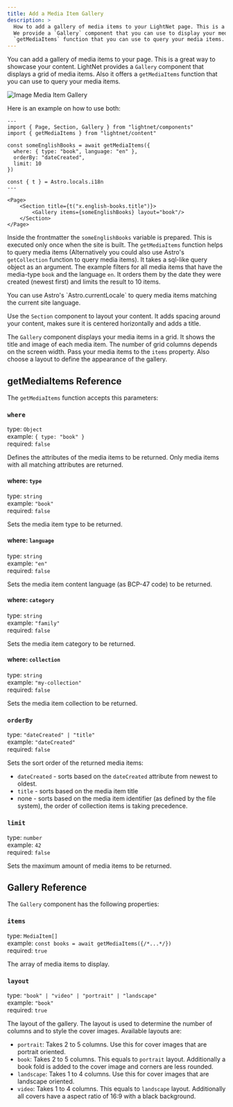 ```yaml
---
title: Add a Media Item Gallery
description: >
  How to add a gallery of media items to your LightNet page. This is a great way to showcase your content.
  We provide a `Gallery` component that you can use to display your media items. Also we offer a 
  `getMediaItems` function that you can use to query your media items.
---
```




You can add a gallery of media items to your page. This is a great way to showcase your content.
LightNet provides a `Gallery` component that displays a grid of media items. Also it offers a 
`getMediaItems` function that you can use to query your media items. 

![Image Media Item Gallery](./images/gallery.webp)

Here is an example on how to use both:

```astro
---
import { Page, Section, Gallery } from "lightnet/components"
import { getMediaItems } from "lightnet/content"

const someEnglishBooks = await getMediaItems({
  where: { type: "book", language: "en" },
  orderBy: "dateCreated",
  limit: 10
})

const { t } = Astro.locals.i18n
---

<Page>
    <Section title={t("x.english-books.title")}>
        <Gallery items={someEnglishBooks} layout="book"/>
    </Section>
</Page>
```

Inside the frontmatter the `someEnglishBooks` variable is prepared. This is executed only once when the site is built.
The `getMediaItems` function helps to query media items (Alternatively you could also use Astro's `getCollection` function to query media items). 
It takes a sql-like query object as an argument. 
The example filters for all media items that have the media-type `book` and the language `en`. 
It orders them by the date they were created (newest first) and limits the result to 10 items.

<Aside type="tip">
You can use Astro's `Astro.currentLocale` to query media items matching the current site language.
</Aside>

Use the `Section` component to layout your content. It adds spacing around your content, makes sure it is centered horizontally
and adds a title.

The `Gallery` component displays your media items in a grid. It shows the title and image of each media item. The number of grid columns depends on the screen width.
Pass your media items to the `items` property. Also choose a layout to define the appearance of the gallery.


## getMediaItems Reference

The `getMediaItems` function accepts this parameters:

### `where`

type: `Object` \
example: `{ type: "book" }` \
required: `false`

Defines the attributes of the media items to be returned. Only media items with 
all matching attributes are returned.

#### where: `type`

type: `string` \
example: `"book"` \
required: `false`

Sets the media item type to be returned.

#### where: `language`

type: `string` \
example: `"en"` \
required: `false`

Sets the media item content language (as BCP-47 code) to be returned.

#### where: `category`

type: `string` \
example: `"family"` \
required: `false`

Sets the media item category to be returned.

#### where: `collection`

type: `string` \
example: `"my-collection"` \
required: `false`

Sets the media item collection to be returned.


### `orderBy`

type: `"dateCreated" | "title"`  \
example: `"dateCreated"` \
required: `false`

Sets the sort order of the returned media items:

- `dateCreated` - sorts based on the `dateCreated` attribute from newest to oldest.
- `title` -  sorts based on the media item title
- none - sorts based on the media item identifier (as defined by the file system), the order of collection items is taking precedence.


### `limit`

type: `number` \
example: `42` \
required: `false`

Sets the maximum amount of media items to be returned.


## Gallery Reference

The `Gallery` component has the following properties:

### `items`

type: `MediaItem[]` \
example: `const books = await getMediaItems({/*...*/})` \
required: `true`

The array of media items to display.

### `layout`

type: `"book" | "video" | "portrait" | "landscape"` \
example: `"book"` \
required: `true`

The layout of the gallery. The layout is used to determine the number of columns and
to style the cover images. Available layouts are:

- `portrait`: Takes 2 to 5 columns. Use this for cover images that are portrait oriented.
- `book`: Takes 2 to 5 columns. This equals to `portrait` layout. Additionally a book fold is added to the cover image and corners are less rounded.
- `landscape`: Takes 1 to 4 columns. Use this for cover images that are landscape oriented.
- `video`: Takes 1 to 4 columns. This equals to `landscape` layout. Additionally all covers have a aspect ratio of 16:9 with a black background.
